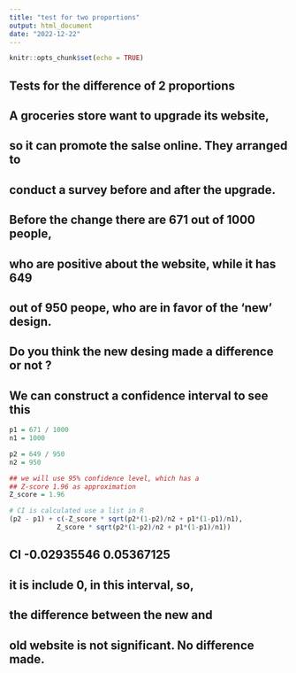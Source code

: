 ```yaml
---
title: "test for two proportions"
output: html_document
date: "2022-12-22"
---
```


```r
knitr::opts_chunk$set(echo = TRUE)
```

## Tests for the difference of 2 proportions 

## A groceries store want to upgrade its website, 
## so it can promote the salse online. They arranged to 
## conduct a survey before and after the upgrade.

## Before the change there are 671 out of 1000 people, 
## who are positive about the website, while it has 649 
## out of 950 peope, who are in favor of the 'new' design. 

## Do you think the new desing made a difference or not ?

## We can construct a confidence interval to see this

```r
p1 = 671 / 1000
n1 = 1000

p2 = 649 / 950
n2 = 950
```

```r
## we will use 95% confidence level, which has a 
## Z-score 1.96 as approximation 
Z_score = 1.96
```

```r
# CI is calculated use a list in R
(p2 - p1) + c(-Z_score * sqrt(p2*(1-p2)/n2 + p1*(1-p1)/n1),
            Z_score * sqrt(p2*(1-p2)/n2 + p1*(1-p1)/n1))
```

## CI -0.02935546  0.05367125
## it is include 0, in this interval, so, 
## the difference between the new and
## old website is not significant. No difference made. 

